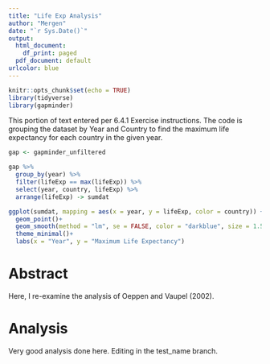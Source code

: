 ```yaml
---
title: "Life Exp Analysis"
author: "Mergen"
date: "`r Sys.Date()`"
output:
  html_document:
    df_print: paged
  pdf_document: default
urlcolor: blue
---
```


```r
knitr::opts_chunk$set(echo = TRUE)
library(tidyverse)
library(gapminder)
```
This portion of text entered per 6.4.1 Exercise instructions. The code is 
grouping the dataset by Year and Country to find the maximum life 
expectancy for each country in the given year. 


```r
gap <- gapminder_unfiltered

gap %>%
  group_by(year) %>%
  filter(lifeExp == max(lifeExp)) %>%
  select(year, country, lifeExp) %>%
  arrange(lifeExp) -> sumdat

ggplot(sumdat, mapping = aes(x = year, y = lifeExp, color = country)) +
  geom_point()+
  geom_smooth(method = "lm", se = FALSE, color = "darkblue", size = 1.5)+
  theme_minimal()+
  labs(x = "Year", y = "Maximum Life Expectancy")
```

# Abstract

Here, I re-examine the analysis of Oeppen and Vaupel (2002).

# Analysis

Very good analysis done here. Editing in the test_name branch.
